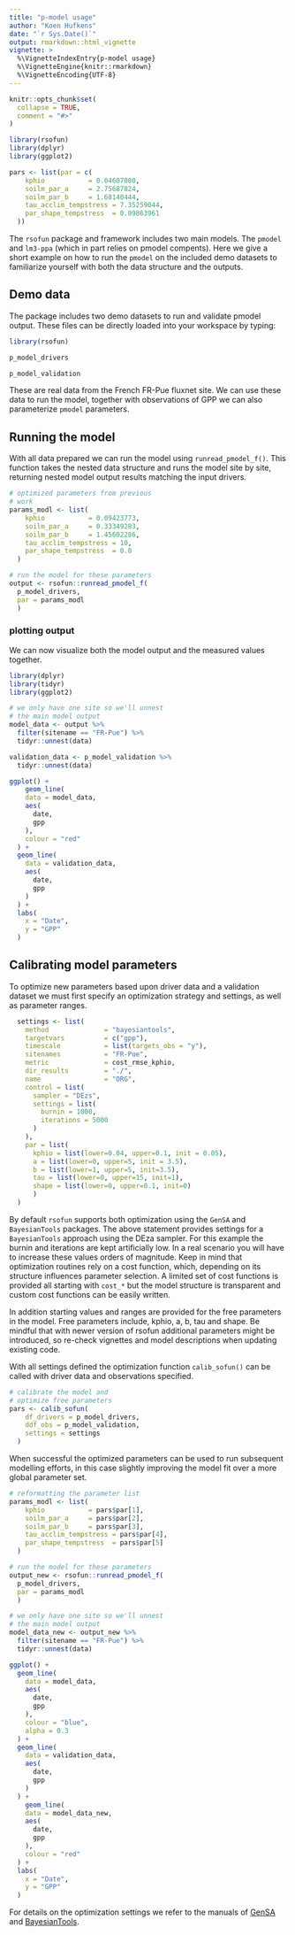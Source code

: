 ```yaml
---
title: "p-model usage"
author: "Koen Hufkens"
date: "`r Sys.Date()`"
output: rmarkdown::html_vignette
vignette: >
  %\VignetteIndexEntry{p-model usage}
  %\VignetteEngine{knitr::rmarkdown}
  %\VignetteEncoding{UTF-8}
---
```


```r
knitr::opts_chunk$set(
  collapse = TRUE,
  comment = "#>"
)

library(rsofun)
library(dplyr)
library(ggplot2)

pars <- list(par = c(
    kphio           = 0.04607080,
    soilm_par_a     = 2.75687824,
    soilm_par_b     = 1.68140444,
    tau_acclim_tempstress = 7.35259044,
    par_shape_tempstress  = 0.09863961
  ))
```

The `rsofun` package and framework includes two main models. The `pmodel` and `lm3-ppa` (which in part relies on pmodel compents). Here we give a short example on how to run the `pmodel` on the included demo datasets to familiarize yourself with both the data structure and the outputs.

## Demo data

The package includes two demo datasets to run and validate pmodel output. These files can be directly loaded into your workspace by typing:

```r
library(rsofun)

p_model_drivers

p_model_validation
```

These are real data from the French FR-Pue fluxnet site. We can use these data to run the model, together with observations of GPP we can also parameterize `pmodel` parameters.

## Running the model

With all data prepared we can run the model using `runread_pmodel_f()`. This function takes the nested data structure and runs the model site by site, returning nested model output results matching the input drivers.

```r

# optimized parameters from previous
# work
params_modl <- list(
    kphio           = 0.09423773,
    soilm_par_a     = 0.33349283,
    soilm_par_b     = 1.45602286,
    tau_acclim_tempstress = 10,
    par_shape_tempstress  = 0.0
  )

# run the model for these parameters
output <- rsofun::runread_pmodel_f(
  p_model_drivers,
  par = params_modl
  )
```

### plotting output

We can now visualize both the model output and the measured values together.

```r
library(dplyr)
library(tidyr)
library(ggplot2)

# we only have one site so we'll unnest
# the main model output
model_data <- output %>%
  filter(sitename == "FR-Pue") %>%
  tidyr::unnest(data)

validation_data <- p_model_validation %>%
  tidyr::unnest(data)

ggplot() +
    geom_line(
    data = model_data,
    aes(
      date,
      gpp
    ),
    colour = "red"
  ) +
  geom_line(
    data = validation_data,
    aes(
      date,
      gpp
    )
  ) +
  labs(
    x = "Date",
    y = "GPP"
  )
```

## Calibrating model parameters

To optimize new parameters based upon driver data and a validation dataset we must first specify an optimization strategy and settings, as well as parameter ranges.

```r
  settings <- list(
    method              = "bayesiantools",
    targetvars          = c("gpp"),
    timescale           = list(targets_obs = "y"),
    sitenames           = "FR-Pue",
    metric              = cost_rmse_kphio,
    dir_results         = "./",
    name                = "ORG",
    control = list(
      sampler = "DEzs",
      settings = list(
        burnin = 1000,
        iterations = 5000
      )
    ),
    par = list(
      kphio = list(lower=0.04, upper=0.1, init = 0.05),
      a = list(lower=0, upper=5, init = 3.5),
      b = list(lower=1, upper=5, init=3.5),
      tau = list(lower=0, upper=15, init=1),
      shape = list(lower=0, upper=0.1, init=0)
      )
  )
```

By default `rsofun` supports both optimization using the `GenSA` and `BayesianTools` packages. The above statement provides settings for a `BayesianTools` approach using the DEza sampler. For this example the burnin and iterations are kept artificially low. In a real scenario you will have to increase these values orders of magnitude. Keep in mind that optimization routines rely on a cost function, which, depending on its structure influences parameter selection. A limited set of cost functions is provided all starting with `cost_*` but the model structure is transparent and custom cost functions can be easily written.

In addition starting values and ranges are provided for the free parameters in the model. Free parameters include, kphio, a, b, tau and shape. Be mindful that with newer version of rsofun additional parameters might be introduced, so re-check vignettes and model descriptions when updating existing code.

With all settings defined the optimization function `calib_sofun()` can be called with driver data and observations specified.

```r
# calibrate the model and
# optimize free parameters
pars <- calib_sofun(
    df_drivers = p_model_drivers,  
    ddf_obs = p_model_validation,
    settings = settings
  )
```

When successful the optimized parameters can be used to run subsequent modelling efforts, in this case slightly improving the model fit over a more global parameter set.

```r
# reformatting the parameter list
params_modl <- list(
    kphio           = pars$par[1],
    soilm_par_a     = pars$par[2],
    soilm_par_b     = pars$par[3],
    tau_acclim_tempstress = pars$par[4],
    par_shape_tempstress  = pars$par[5]
  )

# run the model for these parameters
output_new <- rsofun::runread_pmodel_f(
  p_model_drivers,
  par = params_modl
  )

# we only have one site so we'll unnest
# the main model output
model_data_new <- output_new %>%
  filter(sitename == "FR-Pue") %>%
  tidyr::unnest(data)

ggplot() +
  geom_line(
    data = model_data,
    aes(
      date,
      gpp
    ),
    colour = "blue",
    alpha = 0.3
  ) +
  geom_line(
    data = validation_data,
    aes(
      date,
      gpp
    )
  ) +
    geom_line(
    data = model_data_new,
    aes(
      date,
      gpp
    ),
    colour = "red"
  ) +
  labs(
    x = "Date",
    y = "GPP"
  )


````

For details on the optimization settings we refer to the manuals of [GenSA](https://cran.r-project.org/web/packages/GenSA/index.html) and [BayesianTools](https://github.com/florianhartig/BayesianTools).
